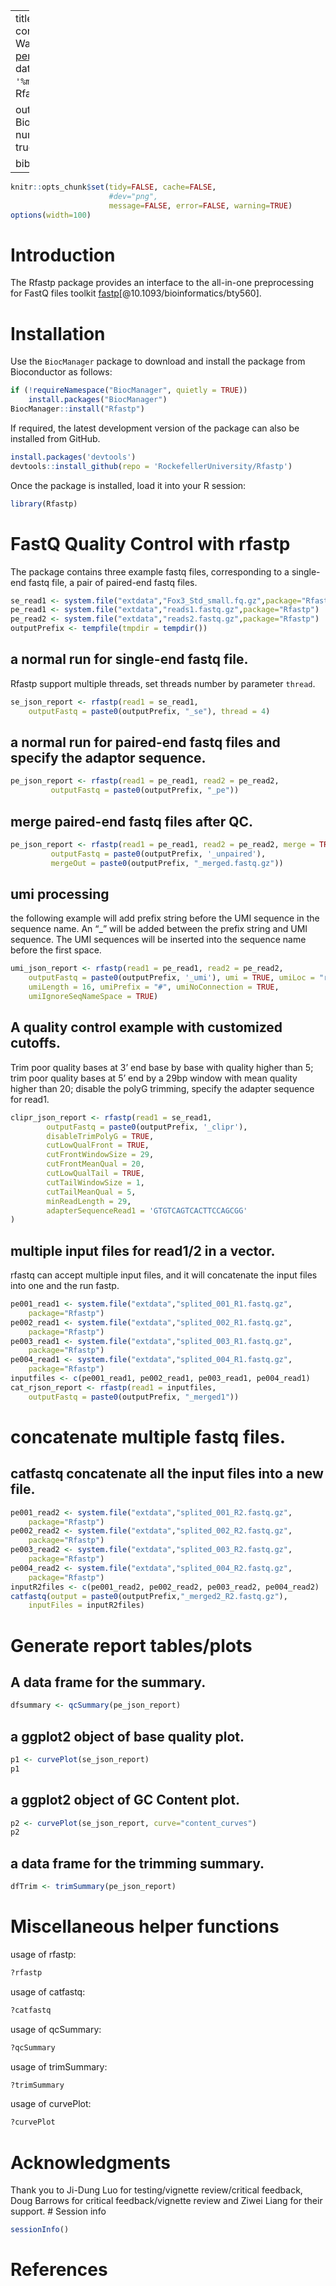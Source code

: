 
---
title: "Versatile fastq quality control toolkits"
author: "Wei Wang <periwinkle.david@gmail.com>"
date: "`r format(Sys.Date(), '%m/%d/%Y')`"
package: Rfastp

output:
  BiocStyle::html_document:
     number_sections: yes
     toc: true
vignette: >
  %\VignetteIndexEntry{Rfastp}
  %\VignetteEngine{knitr::rmarkdown}
  %\VignetteEncoding{UTF-8}
  %\usepackage[utf8]{inputenc}

bibliography: 
  - fastp.bib
---
 
```r
knitr::opts_chunk$set(tidy=FALSE, cache=FALSE,
                      #dev="png",
                      message=FALSE, error=FALSE, warning=TRUE)
options(width=100)
```

# Introduction

The Rfastp package provides an interface to the all-in-one preprocessing for FastQ files toolkit [fastp](https://github.com/OpenGene/fastp)[@10.1093/bioinformatics/bty560].

# Installation

Use the `BiocManager` package to download and install the package from
Bioconductor as follows:

```r
if (!requireNamespace("BiocManager", quietly = TRUE))
    install.packages("BiocManager")
BiocManager::install("Rfastp")
```

If required, the latest development version of the package can also be installed
from GitHub.

```r
install.packages('devtools')
devtools::install_github(repo = 'RockefellerUniversity/Rfastp')
```

Once the package is installed, load it into your R session:

```r
library(Rfastp)
```


# FastQ Quality Control with rfastp

The package contains three example fastq files, corresponding to a single-end
fastq file, a pair of paired-end fastq files.
```r
se_read1 <- system.file("extdata","Fox3_Std_small.fq.gz",package="Rfastp")
pe_read1 <- system.file("extdata","reads1.fastq.gz",package="Rfastp")
pe_read2 <- system.file("extdata","reads2.fastq.gz",package="Rfastp")
outputPrefix <- tempfile(tmpdir = tempdir())
```

## a normal run for single-end fastq file. 
Rfastp support multiple threads, set threads number by parameter `thread`.
```r
se_json_report <- rfastp(read1 = se_read1, 
    outputFastq = paste0(outputPrefix, "_se"), thread = 4)
```

## a normal run for paired-end fastq files and specify the adaptor sequence.

```r
pe_json_report <- rfastp(read1 = pe_read1, read2 = pe_read2,
         outputFastq = paste0(outputPrefix, "_pe"))
```

## merge paired-end fastq files after QC.

```r
pe_json_report <- rfastp(read1 = pe_read1, read2 = pe_read2, merge = TRUE,
         outputFastq = paste0(outputPrefix, '_unpaired'),
         mergeOut = paste0(outputPrefix, "_merged.fastq.gz"))
```

## umi processing

the following example will add prefix string before the UMI sequence in the sequence name. An "_" will be added between the prefix string and UMI sequence. The UMI sequences will be inserted into the sequence name before the first space.

```r
umi_json_report <- rfastp(read1 = pe_read1, read2 = pe_read2, 
    outputFastq = paste0(outputPrefix, '_umi'), umi = TRUE, umiLoc = "read1",
    umiLength = 16, umiPrefix = "#", umiNoConnection = TRUE, 
    umiIgnoreSeqNameSpace = TRUE)
```
 
## A quality control example with customized cutoffs. 
Trim poor quality bases at 3' end base by base with quality higher than 5; trim poor quality bases at 5' end by a 29bp window with mean quality higher than 20; disable the polyG trimming, specify the adapter sequence for read1.
```r
clipr_json_report <- rfastp(read1 = se_read1, 
        outputFastq = paste0(outputPrefix, '_clipr'),
        disableTrimPolyG = TRUE,
        cutLowQualFront = TRUE,
        cutFrontWindowSize = 29,
        cutFrontMeanQual = 20,
        cutLowQualTail = TRUE,
        cutTailWindowSize = 1,
        cutTailMeanQual = 5,
        minReadLength = 29,
        adapterSequenceRead1 = 'GTGTCAGTCACTTCCAGCGG'
)
```

## multiple input files for read1/2 in a vector.
rfastq can accept multiple input files, and it will concatenate the input files into one and the run fastp.
```r
pe001_read1 <- system.file("extdata","splited_001_R1.fastq.gz",
    package="Rfastp")
pe002_read1 <- system.file("extdata","splited_002_R1.fastq.gz",
    package="Rfastp")
pe003_read1 <- system.file("extdata","splited_003_R1.fastq.gz",
    package="Rfastp")
pe004_read1 <- system.file("extdata","splited_004_R1.fastq.gz",
    package="Rfastp")
inputfiles <- c(pe001_read1, pe002_read1, pe003_read1, pe004_read1)
cat_rjson_report <- rfastp(read1 = inputfiles, 
    outputFastq = paste0(outputPrefix, "_merged1"))
```

# concatenate multiple fastq files.

## catfastq concatenate all the input files into a new file.
```r
pe001_read2 <- system.file("extdata","splited_001_R2.fastq.gz",
    package="Rfastp")
pe002_read2 <- system.file("extdata","splited_002_R2.fastq.gz",
    package="Rfastp")
pe003_read2 <- system.file("extdata","splited_003_R2.fastq.gz",
    package="Rfastp")
pe004_read2 <- system.file("extdata","splited_004_R2.fastq.gz",
    package="Rfastp")
inputR2files <- c(pe001_read2, pe002_read2, pe003_read2, pe004_read2)
catfastq(output = paste0(outputPrefix,"_merged2_R2.fastq.gz"), 
    inputFiles = inputR2files)
```

# Generate report tables/plots

## A data frame for the summary.

```r
dfsummary <- qcSummary(pe_json_report)
```

## a ggplot2 object of base quality plot.
```r
p1 <- curvePlot(se_json_report)
p1
```

## a ggplot2 object of GC Content plot.
```r
p2 <- curvePlot(se_json_report, curve="content_curves")
p2
```

## a data frame for the trimming summary.

```r
dfTrim <- trimSummary(pe_json_report)
```

# Miscellaneous helper functions
usage of rfastp:
```r
?rfastp
```

usage of catfastq:
```r
?catfastq
```

usage of qcSummary:
```r
?qcSummary
```

usage of trimSummary:
```r
?trimSummary
```

usage of curvePlot:
```r
?curvePlot
```

# Acknowledgments
Thank you to Ji-Dung Luo for testing/vignette review/critical feedback, Doug Barrows for critical feedback/vignette review and Ziwei Liang for their support.
# Session info

```r
sessionInfo()
```

# References
